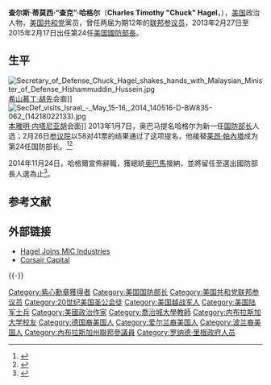 
{{noteTA
|T=zh-cn:查克·哈格尔; zh-tw:查克·海格; zh-hk:卓克·哈格爾;
|1=zh-cn:哈格尔; zh-tw:海格; zh-hk:哈格爾;
|2=zh-cn:查克; zh-tw:查克; zh-hk:卓克;
|3=zh-cn:蒂莫西; zh-tw:提摩西; zh-hk:添曼菲;
|4=zh-cn:阿什顿·卡特;zh-tw:艾希頓·卡特;zh-hk:艾斯頓·卡特;
|5=zh-hk:帕內塔;zh-cn:帕内塔;zh-tw:潘內達;
|6=zh-cn:莱昂;zh-tw:里昂;zh-hk:利昂;
}}
{{Infobox Senator 
|name         = 查克·哈格尔<br />Chuck Hagel 
|image name   = Secretary of Defense Chuck Hagel. 130227-A-SS368-001.jpg
|office       = 第24任[[美国国防部长|美国国防部长]]
|president    = [[奥巴马|奥巴马]]
|deputy       = [[阿什顿·卡特|阿什顿·卡特]]
|term_start   = 2013年2月27日
|term_end     = 2015年2月17日
|predecessor  = [[莱昂·帕內塔|莱昂·帕內塔]]
|successor    = [[阿什顿·卡特|阿什顿·卡特]]
|jr/sr1=國會參議員
|state=[[内布拉斯加州|内布拉斯加州]]
|party=[[美国共和党|美国共和党]]
|term_start1=1997年1月7日
|term_end1= 2009年1月5日
|alongside1=[[本·纳尔逊|本·纳尔逊]]
|preceded1 = [[J·詹姆斯·埃克森|J·詹姆斯·埃克森]]
|succeeded1 = [[迈克·约翰斯|迈克·约翰斯]]
|date of birth = {{Birth date and age |1946|10|04}}
|place of birth = {{USA}}[[内布拉斯加州|内布拉斯加州]][[北普拉特_(内布拉斯加州)|北普拉特]]
|dead =
|occupation= 
|residence= [[内布拉斯加州|内布拉斯加州]][[奥马哈_(内布拉斯加州)|奥马哈]]
|spouse=Lilibet Hagel
|children=Allyn Hagel<br />Ziller Hagel
|alma_mater=[[内布拉斯加大学奥马哈分校|内布拉斯加大学奥马哈分校]]
|religion=[[美国圣公会|美国圣公会]]
|branch=[[美国陆军|美国陆军]]
|serviceyears=1967年－1968年
|rank=[[中士|中士]]
|unit=[[步兵|步兵]]
|battles=[[越南战争|越南战争]]
|awards=
}}

'''查尔斯·蒂莫西·“查克”·哈格尔'''（'''Charles Timothy "Chuck" Hagel'''，{{bd|1946年|10月4日|||Hagel}}），[[美国|美国]]政治人物，[[美国共和党|美国共和党]]黨员，曾任两届为期12年的[[联邦参议员|联邦参议员]]，2013年2月27日至2015年2月17日出任第24任[[美国國防部長|美国國防部長]]。

== 生平 ==
[[File:Secretary_of_Defense_Chuck_Hagel_shakes_hands_with_Malaysian_Minister_of_Defense_Hishammuddin_Hussein.jpg|thumb]][[希山慕丁·胡先|希山慕丁·胡先]]会面]] 
[[File:SecDef_visits_Israel_-_May_15-16,_2014_140516-D-BW835-062_(14218022133).jpg|thumb]][[本雅明·内塔尼亚胡|本雅明·内塔尼亚胡]]会面]] 
2013年1月7日，奥巴马提名哈格尔为新一任[[美国国防部长|国防部长]]人选；2月26日[[美国参议院|参议院]]以58对41票的结果通过了这项提名，他接替[[莱昂·帕內塔|莱昂·帕內塔]]成为第24任国防部长。<ref>{{Cite web |url=http://www.defense.gov/news/newsarticle.aspx?id=119383 |title=www.defense.gov Senate Confirms Hagel as Defense Secretary |access-date=2013-02-27 |archive-date=2015-07-14 |archive-url=https://web.archive.org/web/20150714091533/http://www.defense.gov/news/newsarticle.aspx?id=119383 |dead-url=no }}</ref><ref name="LAtimes">{{cite web |url = http://www.latimes.com/news/politics/la-pn-senate-confirms-chuck-hagel-defense-secretary-20130226,0,357216.story |title = Senate confirms Chuck Hagel as new Defense secretary |work = [[Los_Angeles_Times|Los Angeles Times]] |date = February 26, 2013 |accessdate = February 26, 2013 |author = Memoli, Michael A. |archive-date = 2013-06-03 |archive-url = https://web.archive.org/web/20130603054253/http://www.latimes.com/news/politics/la-pn-senate-confirms-chuck-hagel-defense-secretary-20130226,0,357216.story |dead-url = no }}</ref>

2014年11月24日，哈格爾宣佈辭職，獲總統[[奧巴馬|奧巴馬]]接納，並將留任至選出國防部長人選為止<ref>{{Cite web |url=http://hk.apple.nextmedia.com/realtime/international/20141124/53162824 |title=《紐時》：美國防部長 哈格爾「被迫」呈辭 |access-date=2014-11-25 |archive-date=2016-03-04 |archive-url=https://web.archive.org/web/20160304130159/http://hk.apple.nextmedia.com/realtime/international/20141124/53162824 |dead-url=no }}</ref>。

== 参考文献 ==
{{Reflist}}

== 外部链接 ==
{{Wikisource author|Chuck Hagel}}
{{Commons category|Chuck Hagel}}
* [http://www.micindustries.com/press_release040909.htm Hagel Joins MIC Industries] {{Wayback|url=http://www.micindustries.com/press_release040909.htm |date=20210109075808 }}
* [https://web.archive.org/web/20130603235035/http://www.corsair-capital.com/team_emp.aspx?category=advisory&member=Chuck%20Hagel Corsair Capital]

{{start box}}
{{s-off}}
{{s-before|[[莱昂·帕内塔|莱昂·帕内塔]]}}
{{s-title|[[美国国防部长|美国国防部长]]|2013年2月27日─2015年2月17日}}
{{s-after|[[阿什顿·卡特|阿什顿·卡特]]}}
{{end box}}

{{-}}
{{Barack Obama cabinet}}

{{Authority control}}
{{DEFAULTSORT:Hagel, Chuck}}
[[Category:紫心勳章獲得者|Category:紫心勳章獲得者]]
[[Category:美国国防部长|Category:美国国防部长]]
[[Category:美国共和党联邦参议员|Category:美国共和党联邦参议员]]
[[Category:20世纪美国圣公会徒|Category:20世纪美国圣公会徒]]
[[Category:美国越战军人|Category:美国越战军人]]
[[Category:美国陆军士兵|Category:美国陆军士兵]]
[[Category:美國政治作家|Category:美國政治作家]]
[[Category:喬治城大學教師|Category:喬治城大學教師]]
[[Category:内布拉斯加大学校友|Category:内布拉斯加大学校友]]
[[Category:德国裔美国人|Category:德国裔美国人]]
[[Category:爱尔兰裔美国人|Category:爱尔兰裔美国人]]
[[Category:波兰裔美国人|Category:波兰裔美国人]]
[[Category:內布拉斯加州聯邦參議員|Category:內布拉斯加州聯邦參議員]]
[[Category:罗纳德·里根政府人员|Category:罗纳德·里根政府人员]]